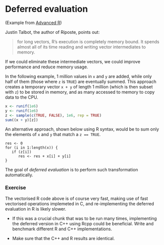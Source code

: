 # Deferred evaluation

(Example from [Advanced R](http://adv-r.had.co.nz/Performance.html#faster-r))

Justin Talbot, the author of Riposte, points out:

> for long vectors, R's execution is completely memory bound. It
> spends almost all of its time reading and writing vector
> intermediates to memory.

If we could eliminate these intermediate vectors, we could improve
performance and reduce memory usage.

In the following example, 1 million values in `x` and `y` are added,
while only half of them (those where `z` is `TRUE`) are eventually
summed. This approach creates a temporary vector `x + y` of length 1
million (which is then subset with `z`) to be stored in memory, and as
many accessed to memory to copy data to the CPU.

```r
x <- runif(1e6)
y <- runif(1e6)
z <- sample(c(TRUE, FALSE), 1e6, rep = TRUE)
sum((x + y)[z])
```

An alternative approach, shown below using R syntax, would be to sum
only the elements of `x` and `y` that match a `z == TRUE`.

```
res <- 0
for (i in 1:length(x)) {
   if (z[i])
      res <- res + x[i] + y[i]
}
```

The goal of *deferred evaluation* is to perform such transformation
automatically.

### Exercise

The vectorised R code above is of course very fast, making use of fast
vectorised operations implemeted in C, and re-implementing the
deferred evaluation in R is likely slower. 

- If this was a crucial chunk that was to be run many times,
  implementing the deferred version in C++ using Rcpp could be
  beneficial. Write and benchmark different R and C++ implementations.

- Make sure that the C++ and R results are identical.


